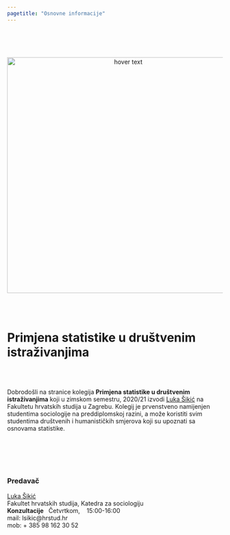 ```yaml
---
pagetitle: "Osnovne informacije"
---
```



<br>
<br>
<br>

<p align="center">
  <img src="Foto/stats2.png" width="550" title="hover text">
</p>


<br>
<br>


# **Primjena statistike u društvenim istraživanjima**

<br>
<br>

Dobrodošli na stranice kolegija <b>Primjena statistike u društvenim istraživanjima</b> koji u zimskom semestru, 2020/21 izvodi [Luka Šikić](https://www.lukasikic.info/) na Fakultetu hrvatskih studija u Zagrebu. Kolegij je prvenstveno namijenjen studentima sociologije na preddiplomskoj razini, a može koristiti svim studentima društvenih i humanističkih smjerova koji su upoznati sa osnovama statistike.

<br>
<br>
<br>
<br>

### Predavač

[Luka Šikić](https://www.lukasikic.info/)</br>
Fakultet hrvatskih studija, Katedra za sociologiju</br>
<b>Konzultacije</b>&nbsp;&nbsp;&nbsp;Četvrtkom,&nbsp;&nbsp;&nbsp;&nbsp;15:00-16:00</br>
mail: lsikic@hrstud.hr</br>
mob:  + 385 98 162 30 52</br>






